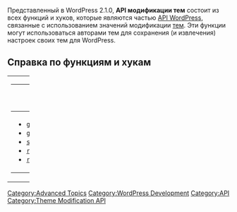 {{Languages|
{{en|Theme Modification API}}
{{ja|Theme Modification API}}
{{ru|API модификации тем}}
}}

Представленный в WordPress 2.1.0, '''API модификации тем''' состоит из всех функций и хуков, которые являются частью [[ru:API WordPress|API WordPress]], связанные с использованием значений модификации [[Использование тем|тем]]. Эти функции могут использоваться авторами тем для сохранения (и извлечения) настроек своих тем для WordPress.
== Справка по функциям и хукам ==

{| cellspacing="10" width="100%"
|- valign="top"
| width="50%" |

{| class="widefat"
|- style="background:#464646; color:#d7d7d7;"
! '''Функции'''
|-
|
* <tt>[[Function_Reference/get_theme_mod|get_theme_mod()]]</tt>
* <tt>[[Function_Reference/get_theme_mods|get_theme_mods()]]</tt>
* <tt>[[Function_Reference/set_theme_mod|set_theme_mod()]]</tt>
* <tt>[[Function_Reference/remove_theme_mod|remove_theme_mod()]]</tt>
* <tt>[[Function_Reference/remove_theme_mods|remove_theme_mods()]]</tt>
|}

| width="50%" |

{| class="widefat"
|- style="background:#464646; color:#d7d7d7;"
! '''Хуки'''
|-
|
* <tt>[[Plugin_API/Filter_Reference/theme_mod_$name|theme_mod_$name]]</tt>
|}

|}

[[Category:Advanced Topics]]
[[Category:WordPress Development]]
[[Category:API]]
[[Category:Theme Modification API]]
